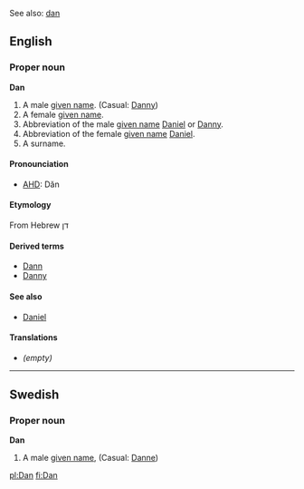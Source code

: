 See also: [[dan]]

==English==
===Proper noun===
'''Dan'''
#A male [[given name]]. (Casual: [[Danny]])
#A female [[given name]].
#Abbreviation of the male [[given name]] [[Daniel]] or [[Danny]].
#Abbreviation of the female [[given name]] [[Daniel]].
#A surname.
====Pronounciation====
*[[AHD]]: Dăn
====Etymology====
From Hebrew דן
====Derived terms====
*[[Dann]]
*[[Danny]]
====See also====
*[[Daniel]]
====Translations====
*''(empty)''

----
==Swedish==
===Proper noun===
'''Dan'''

# A male [[given name]], (Casual: [[Danne]])

[[pl:Dan]]
[[fi:Dan]]